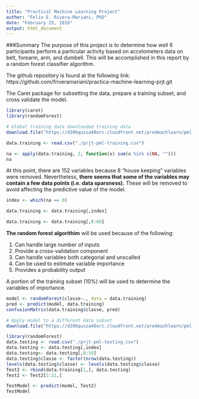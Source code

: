---
title: "Practical Machine Learning Project"
author: "Felix E. Rivera-Mariani, PhD"
date: "February 25, 2016"
output: html_document
---
###Summary
The purpose of this project is to determine how well 6 participants perform a particular activity based on accelometers data on belt, forearm, arm, and dumbell. This will be accomplished in this report by a random forest classifier algorithm. 

The github repository is found at the following link: https://github.com/friveramariani/practica-machine-learning-prjt.git

The Caret package for subsetting the data, prepare a training subset, and cross validate the model. 

```{r, cache=TRUE}
library(caret)
library(randomForest)

# Global training data downloaded training data
download.file("https://d396qusza40orc.cloudfront.net/predmachlearn/pml-training.csv", "./prjt-pml-training.csv")

data.training <- read.csv("./prjt-pml-training.csv")

na <- apply(data.training, 2, function(x) sum(x %in% c(NA, "")))
na
```

At this point, there are 152 variables because 8 "house keeping" variables were removed. Nevertheless, **there seems that some of the variables may contain a few data points (i.e. data sparsness).** These will be removed to avoid affecting the predictive value of the model. 
```{r, cache=TRUE}
index <- which(na == 0)

data.training <- data.training[,index]

data.training <- data.training[,8:60]
```

**The random forest algorithim** will be used because of the following:

1) Can handle large number of inputs
2) Provide a cross-validation component 
3) Can handle variables both categorial and unscalled
4) Can be used to estimate variable importance
5) Provides a probability output

A portion of the training subset (10%) will be used to determine the variables of importance. 
```{r, cache=TRUE}
model <- randomForest(classe~., data = data.training)
pred <- predict(model, data.training)
confusionMatrix(data.training$classe, pred)
```


```{r}
# Apply model to a different data subset
download.file("https://d396qusza40orc.cloudfront.net/predmachlearn/pml-training.csv", "./prjt-pml-testing.csv")

library(randomForest)
data.testing <- read.csv("./prjt-pml-testing.csv")
data.testing <- data.testing[,index]
data.testing<- data.testing[,8:59]
data.testing$classe <- factor(nrow(data.testing))
levels(data.testing$classe) <- levels(data.testing$classe)
Test2 <- rbind(data.training[1,], data.testing) 
Test2 <- Test2[2:21,]
```

```{r}
TestModel <- predict(model, Test2)
TestModel
```